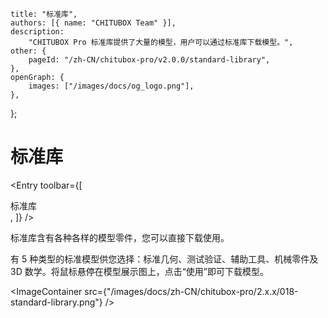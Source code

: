 
	title: "标准库",
	authors: [{ name: "CHITUBOX Team" }],
	description:
		"CHITUBOX Pro 标准库提供了大量的模型，用户可以通过标准库下载模型。",
	other: {
		pageId: "/zh-CN/chitubox-pro/v2.0.0/standard-library",
	},
	openGraph: {
		images: ["/images/docs/og_logo.png"],
	},
};

# 标准库

<Entry
	toolbar={[
		<div className="flex items-center gap-1">
			<ChituboxStandardPartsIcon />
			标准库
		</div>,
	]}
/>

标准库含有各种各样的模型零件，您可以直接下载使用。

有 5 种类型的标准模型供您选择：标准几何、测试验证、辅助工具、机械零件及 3D 数学。将鼠标悬停在模型展示图上，点击“使用”即可下载模型。

<ImageContainer
	src={"/images/docs/zh-CN/chitubox-pro/2.x.x/018-standard-library.png"}
/>
